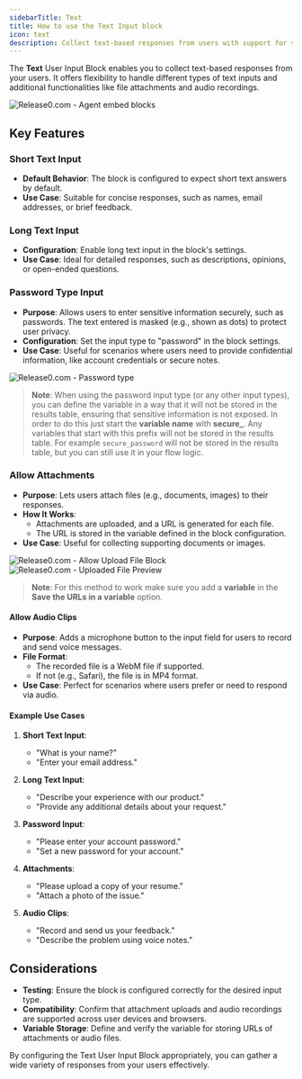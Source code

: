 ```yaml
---
sidebarTitle: Text
title: How to use the Text Input block
icon: text
description: Collect text-based responses from users with support for short text, long-form answers, and additional input types like password, file attachments, and audio recordings. This guide covers configuration options and use cases for effective user input collection.
---
```


The **Text** User Input Block enables you to collect text-based responses from your users. It offers flexibility to handle different types of text inputs and additional functionalities like file attachments and audio recordings.

<Frame style={{ maxWidth: '600px' }}>
  <img src="/images/blocks/inputs/text-input.png" alt="Release0.com - Agent embed blocks" />
</Frame>

## Key Features

### Short Text Input
- **Default Behavior**: The block is configured to expect short text answers by default.  
- **Use Case**: Suitable for concise responses, such as names, email addresses, or brief feedback.

### Long Text Input
- **Configuration**: Enable long text input in the block's settings.  
- **Use Case**: Ideal for detailed responses, such as descriptions, opinions, or open-ended questions.

### Password Type Input
- **Purpose**: Allows users to enter sensitive information securely, such as passwords. The text entered is masked (e.g., shown as dots) to protect user privacy.
- **Configuration**: Set the input type to "password" in the block settings.
- **Use Case**: Useful for scenarios where users need to provide confidential information, like account credentials or secure notes.

<Frame style={{ maxWidth: '600px' }}>
  <img src="/images/blocks/inputs/password-type.png" alt="Release0.com - Password type" />
</Frame>

> **Note**: When using the password input type (or any other input types), you can define the variable in a way that it will not be stored in the results table, ensuring that sensitive information is not exposed. In order to do this just start the **variable name** with **secure_**. Any variables that start with this prefix will not be stored in the results table. For example `secure_password` will not be stored in the results table, but you can still use it in your flow logic.

### Allow Attachments
- **Purpose**: Lets users attach files (e.g., documents, images) to their responses.  
- **How It Works**:  
  - Attachments are uploaded, and a URL is generated for each file.  
  - The URL is stored in the variable defined in the block configuration.  
- **Use Case**: Useful for collecting supporting documents or images.
 
<Frame style={{ maxWidth: '600px' }}>
  <img src="/images/blocks/inputs/allow-upload.png" alt="Release0.com - Allow Upload File Block" />
</Frame>



<Frame style={{ maxWidth: '600px' }}>
  <img src="/images/blocks/inputs/file-uploaded-sample.png" alt="Release0.com - Uploaded File Preview" />
</Frame>


> **Note**: For this method to work make sure you add a **variable** in the **Save the URLs in a variable** option.

#### Allow Audio Clips
- **Purpose**: Adds a microphone button to the input field for users to record and send voice messages.  
- **File Format**:  
  - The recorded file is a WebM file if supported.  
  - If not (e.g., Safari), the file is in MP4 format.  
- **Use Case**: Perfect for scenarios where users prefer or need to respond via audio.

#### Example Use Cases

1. **Short Text Input**:  
   - "What is your name?"  
   - "Enter your email address."

2. **Long Text Input**:  
   - "Describe your experience with our product."  
   - "Provide any additional details about your request."

3. **Password Input**:
    - "Please enter your account password."  
    - "Set a new password for your account."

4. **Attachments**:  
   - "Please upload a copy of your resume."  
   - "Attach a photo of the issue."

5. **Audio Clips**:  
   - "Record and send us your feedback."  
   - "Describe the problem using voice notes."

## Considerations

- **Testing**: Ensure the block is configured correctly for the desired input type.  
- **Compatibility**: Confirm that attachment uploads and audio recordings are supported across user devices and browsers.  
- **Variable Storage**: Define and verify the variable for storing URLs of attachments or audio files.

By configuring the Text User Input Block appropriately, you can gather a wide variety of responses from your users effectively.
